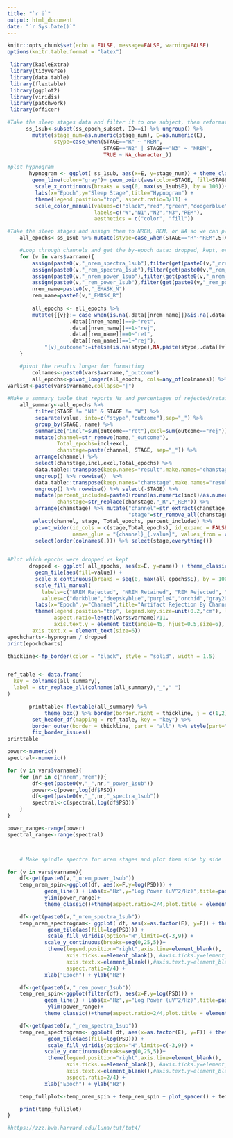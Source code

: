 ```yaml
---
title: "`r i`"
output: html_document
date: "`r Sys.Date()`"
---
```

<style type="text/css">
.main-container {
  max-width: 1200px;
  margin-left: 0;
  margin-right: auto;
}
</style>
  
```r
knitr::opts_chunk$set(echo = FALSE, message=FALSE, warning=FALSE)
options(knitr.table.format = "latex")

 library(kableExtra)
 library(tidyverse)
 library(data.table)
 library(flextable)
 library(ggplot2)
 library(viridis)
 library(patchwork)
 library(officer)

```

```r
    
#Take the sleep stages data and filter it to one subject, then reformat columns
      ss_1sub<-subset(ss_epoch_subset, ID==i) %>% ungroup() %>% 
        mutate(stage_num=as.numeric(stage_num), E=as.numeric(E),
               stype=case_when(STAGE=="R" ~ "REM",
                               STAGE=="N2" | STAGE=="N3" ~ "NREM",
                               TRUE ~ NA_character_))

#plot hypnogram
       hypnogram <- ggplot( ss_1sub, aes(x=E, y=stage_num)) + theme_classic() +
        geom_line(color="gray")+ geom_point(aes(color=STAGE, fill=STAGE),shape=20,size=4) +
         scale_x_continuous(breaks = seq(0, max(ss_1sub$E), by = 100))+
         labs(x="Epoch",y="Sleep Stage",title="Hypnogram") + 
         theme(legend.position="top", aspect.ratio=3/11) +
         scale_color_manual(values=c("black","red","green","dodgerblue","cyan"),
                            labels=c("W","N1","N2","N3","REM"),
                            aesthetics = c("color", "fill"))

#Take the sleep stages and assign them to NREM, REM, or NA so we can plot dropped epochs
	all_epochs<-ss_1sub %>% mutate(stype=case_when(STAGE=="R"~"REM",STAGE=="N2" | STAGE=="N3" ~ "NREM",TRUE ~ NA_character_)) 

	#Loop through channels and get the by-epoch data: dropped, kept, or not evaluated (ineligible stage)
	for (v in vars$varname){
		assign(paste0(v,"_nrem_spectra_1sub"),filter(get(paste0(v,"_nrem_spectra_df")),ID==i))
		assign(paste0(v,"_rem_spectra_1sub"),filter(get(paste0(v,"_rem_spectra_df")),ID==i))
		assign(paste0(v,"_nrem_power_1sub"),filter(get(paste0(v,"_nrem_power_df")),ID==i))
		assign(paste0(v,"_rem_power_1sub"),filter(get(paste0(v,"_rem_power_df")),ID==i))
		nrem_name=paste0(v,"_EMASK_N")
		rem_name=paste0(v,"_EMASK_R")		
		
		all_epochs <- all_epochs %>% 
		mutate({{v}}:= case_when(is.na(.data[[nrem_name]])&is.na(.data[[rem_name]])~"NA",
					.data[[nrem_name]]==0~"ret",
					.data[[nrem_name]]==1~"rej",
					.data[[rem_name]]==0~"ret",
					.data[[rem_name]]==1~"rej"),
			"{v}_outcome":=ifelse(is.na(stype),NA,paste(stype,.data[[v]],sep="_")))	
	}

	#pivot the results longer for formatting
        colnames<-paste0(vars$varname,"_outcome")
        all_epochs<-pivot_longer(all_epochs, cols=any_of(colnames)) %>% mutate(name=str_remove(name,"_outcome"))
varlist<-paste(vars$varname,collapse="|")
        
#Make a summary table that reports Ns and percentages of rejected/retained epochs by channel, stage, and stage type (REM vs NREM)
	all_summary<-all_epochs %>%
         filter(STAGE != "N1" & STAGE != "W") %>%
         separate(value, into=c("stype","outcome"),sep="_") %>%
         group_by(STAGE, name) %>%
         summarize("incl"=sum(outcome=="ret"),excl=sum(outcome=="rej")) %>%
         mutate(channel=str_remove(name,"_outcome"),
                Total_epochs=incl+excl,
                chanstage=paste(channel, STAGE, sep="_")) %>%
         arrange(channel) %>% 
         select(chanstage,incl,excl,Total_epochs) %>%
         data.table::transpose(keep.names="result",make.names="chanstage") %>%
         ungroup() %>% rowwise()  %>%
         data.table::transpose(keep.names="chanstage",make.names="result") %>%
         ungroup() %>% rowwise() %>% select(-STAGE) %>%
         mutate(percent_included=paste0(round(as.numeric(incl)/as.numeric(Total_epochs)*100,digits=2),"%"),
                chanstage=str_replace(chanstage,"_R","_REM")) %>%
         arrange(chanstage) %>% mutate("channel"=str_extract(chanstage,varlist),
                                       "stage"=str_remove_all(chanstage,paste0(varlist,"|_"))) %>%
      	select(channel, stage, Total_epochs, percent_included) %>%
         pivot_wider(id_cols = c(stage,Total_epochs), id_expand = FALSE, names_from = channel, 
                     names_glue = "{channel}_{.value}", values_from = c(percent_included)) %>% 
         select(order(colnames(.))) %>% select(stage,everything())

	
#Plot which epochs were dropped vs kept
       dropped <- ggplot( all_epochs, aes(x=E, y=name)) + theme_classic() +
         geom_tile(aes(fill=value)) +
         scale_x_continuous(breaks = seq(0, max(all_epochs$E), by = 100))+
         scale_fill_manual(
           labels=c("NREM Rejected", "NREM Retained", "REM Rejected", "REM Retained",NA),
           values=c("darkblue","deepskyblue","purple4","orchid","gray20")) +
         labs(x="Epoch",y="Channel",title="Artifact Rejection By Channel") +
         theme(legend.position="top", legend.key.size=unit(0.2,"cm"), legend.text = element_text(size=6), legend.title=element_blank(),
               aspect.ratio=length(vars$varname)/11, 
               axis.text.y = element_text(angle=45, hjust=0.5,size=6),
		axis.text.x = element_text(size=6))
epochcharts<-hypnogram / dropped
print(epochcharts)

thickline<-fp_border(color = "black", style = "solid", width = 1.5)


ref_table <- data.frame(
  key = colnames(all_summary),
  label = str_replace_all(colnames(all_summary),"_"," ")
)

       printtable<-flextable(all_summary) %>%
        	theme_box() %>% border(border.right = thickline, j = c(1,2), part="body") %>%
		set_header_df(mapping = ref_table, key = "key") %>%
		border_outer(border = thickline, part = "all") %>% style(part="all",pr_t=fp_text(font.family='Arial')) %>%
		fix_border_issues()
printtable
```
         
```r

power<-numeric()
spectral<-numeric()

for (v in vars$varname){
	for (nr in c("nrem","rem")){
		df<-get(paste0(v,"_",nr,"_power_1sub"))
		power<-c(power,log(df$PSD))
		df<-get(paste0(v,"_",nr,"_spectra_1sub"))
		spectral<-c(spectral,log(df$PSD))
	}
}

power_range<-range(power)
spectral_range<-range(spectral)



    # Make spindle spectra for nrem stages and plot them side by side

for (v in vars$varname){
	df<-get(paste0(v,"_nrem_power_1sub"))
	temp_nrem_spin<-ggplot(df, aes(x=F,y=log(PSD))) + 
      		geom_line() + labs(x="Hz",y="Log Power (uV^2/Hz)",title=paste0("nrem ",v))+
      		ylim(power_range)+
      		theme_classic()+theme(aspect.ratio=2/4,plot.title = element_text(hjust = 0.5))

	df<-get(paste0(v,"_nrem_spectra_1sub"))
	temp_nrem_spectrogram<- ggplot( df, aes(x=as.factor(E), y=F)) + theme_classic()+
             geom_tile(aes(fill=log(PSD))) +
             scale_fill_viridis(option="H",limits=c(-3,9)) +
        	scale_y_continuous(breaks=seq(0,25,5))+
             theme(legend.position="right",axis.line=element_blank(),
                   axis.ticks.x=element_blank(), #axis.ticks.y=element_blank(),
                   axis.text.x=element_blank(),#axis.text.y=element_blank(),
                   aspect.ratio=2/4) + 
      		xlab("Epoch") + ylab("Hz")

	df<-get(paste0(v,"_rem_power_1sub"))
	temp_rem_spin<-ggplot(filter(df), aes(x=F,y=log(PSD))) + 
      		geom_line() + labs(x="Hz",y="Log Power (uV^2/Hz)",title=paste0("rem ",v))+
     		 ylim(power_range)+
      		theme_classic()+theme(aspect.ratio=2/4,plot.title = element_text(hjust = 0.5))

	df<-get(paste0(v,"_rem_spectra_1sub"))
	temp_rem_spectrogram<- ggplot( df, aes(x=as.factor(E), y=F)) + theme_classic()+
             geom_tile(aes(fill=log(PSD))) +
             scale_fill_viridis(option="H",limits=c(-3,9)) +
        	scale_y_continuous(breaks=seq(0,25,5))+
             theme(legend.position="right",axis.line=element_blank(),
                   axis.ticks.x=element_blank(), #axis.ticks.y=element_blank(),
                   axis.text.x=element_blank(),#axis.text.y=element_blank(),
                   aspect.ratio=2/4) + 
      		xlab("Epoch") + ylab("Hz")

	temp_fullplot<-temp_nrem_spin + temp_rem_spin + plot_spacer() + temp_nrem_spectrogram + temp_rem_spectrogram +guide_area() + plot_layout(guides="collect",nrow=2)

	print(temp_fullplot)
}

#https://zzz.bwh.harvard.edu/luna/tut/tut4/
```
